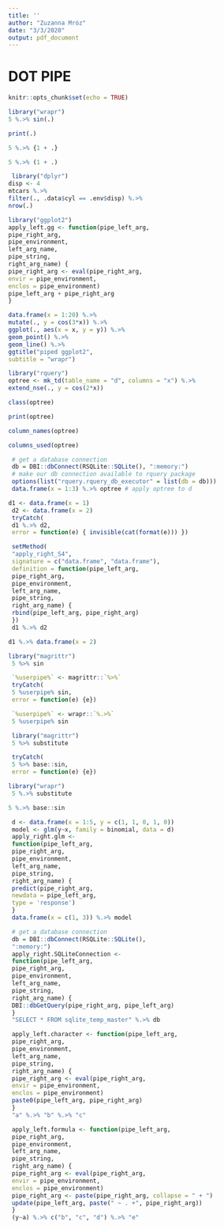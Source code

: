 ```yaml
---
title: ''
author: "Zuzanna Mróz"
date: "3/3/2020"
output: pdf_document
---
```


# DOT PIPE

```r
knitr::opts_chunk$set(echo = TRUE)
```


```r
library("wrapr")
5 %.>% sin(.)
```

```r
print(.)
```


```r
5 %.>% {1 + .}
```


```r
5 %.>% (1 + .)
```


```r
 library("dplyr")
disp <- 4
mtcars %.>%
filter(., .data$cyl == .env$disp) %.>%
nrow(.)
```

```r
library("ggplot2")
apply_left.gg <- function(pipe_left_arg,
pipe_right_arg,
pipe_environment,
left_arg_name,
pipe_string,
right_arg_name) {
pipe_right_arg <- eval(pipe_right_arg,
envir = pipe_environment,
enclos = pipe_environment)
pipe_left_arg + pipe_right_arg
}
```

```r
data.frame(x = 1:20) %.>%
mutate(., y = cos(3*x)) %.>%
ggplot(., aes(x = x, y = y)) %.>%
geom_point() %.>%
geom_line() %.>%
ggtitle("piped ggplot2",
subtitle = "wrapr")
```

```r
library("rquery")
optree <- mk_td(table_name = "d", columns = "x") %.>%
extend_nse(., y = cos(2*x))
```

```r
class(optree)
```


```r
print(optree)
```


```r
column_names(optree)
```

```r
columns_used(optree)
```

```r
 # get a database connection
 db = DBI::dbConnect(RSQLite::SQLite(), ":memory:")
 # make our db connection available to rquery package
 options(list("rquery.rquery_db_executor" = list(db = db)))
 data.frame(x = 1:3) %.>% optree # apply optree to d
```

```r
d1 <- data.frame(x = 1)
 d2 <- data.frame(x = 2)
 tryCatch(
 d1 %.>% d2,
 error = function(e) { invisible(cat(format(e))) })
```


```r
 setMethod(
 "apply_right_S4",
 signature = c("data.frame", "data.frame"),
 definition = function(pipe_left_arg,
 pipe_right_arg,
 pipe_environment,
 left_arg_name,
 pipe_string,
 right_arg_name) {
 rbind(pipe_left_arg, pipe_right_arg)
 })
 d1 %.>% d2
```


```r
d1 %.>% data.frame(x = 2)
```


```r
library("magrittr")
 5 %>% sin
```


```r
 `%userpipe%` <- magrittr::`%>%`
 tryCatch(
 5 %userpipe% sin,
 error = function(e) {e})
```


```r
 `%userpipe%` <- wrapr::`%.>%`
 5 %userpipe% sin
```


```r
 library("magrittr")
 5 %>% substitute
```

```r
 tryCatch(
 5 %>% base::sin,
 error = function(e) {e})
```


```r
library("wrapr")
 5 %.>% substitute
```


```r
5 %.>% base::sin
```

```r
 d <- data.frame(x = 1:5, y = c(1, 1, 0, 1, 0))
 model <- glm(y~x, family = binomial, data = d)
 apply_right.glm <-
 function(pipe_left_arg,
 pipe_right_arg,
 pipe_environment,
 left_arg_name,
 pipe_string,
 right_arg_name) {
 predict(pipe_right_arg,
 newdata = pipe_left_arg,
 type = 'response')
 }
 data.frame(x = c(1, 3)) %.>% model
```


```r
 # get a database connection
 db = DBI::dbConnect(RSQLite::SQLite(),
 ":memory:")
 apply_right.SQLiteConnection <-
 function(pipe_left_arg,
 pipe_right_arg,
 pipe_environment,
 left_arg_name,
 pipe_string,
 right_arg_name) {
 DBI::dbGetQuery(pipe_right_arg, pipe_left_arg)
 }
 "SELECT * FROM sqlite_temp_master" %.>% db
```


```r
 apply_left.character <- function(pipe_left_arg,
 pipe_right_arg,
 pipe_environment,
 left_arg_name,
 pipe_string,
 right_arg_name) {
 pipe_right_arg <- eval(pipe_right_arg,
 envir = pipe_environment,
 enclos = pipe_environment)
 paste0(pipe_left_arg, pipe_right_arg)
 }
 "a" %.>% "b" %.>% "c"
```


```r
 apply_left.formula <- function(pipe_left_arg,
 pipe_right_arg,
 pipe_environment,
 left_arg_name,
 pipe_string,
 right_arg_name) {
 pipe_right_arg <- eval(pipe_right_arg,
 envir = pipe_environment,
 enclos = pipe_environment)
 pipe_right_arg <- paste(pipe_right_arg, collapse = " + ")
 update(pipe_left_arg, paste(" ~ . +", pipe_right_arg))
 }
 (y~a) %.>% c("b", "c", "d") %.>% "e"
```


